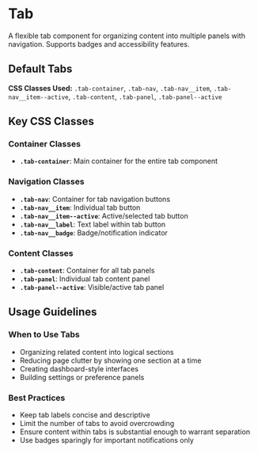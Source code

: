 
<Meta of={TabStories} />

# Tab

A flexible tab component for organizing content into multiple panels with navigation. Supports badges and accessibility features.

## Default Tabs

<Canvas of={TabStories.Default} />

**CSS Classes Used:** `.tab-container`, `.tab-nav`, `.tab-nav__item`, `.tab-nav__item--active`, `.tab-content`, `.tab-panel`, `.tab-panel--active`

## Key CSS Classes

### Container Classes
- **`.tab-container`**: Main container for the entire tab component

### Navigation Classes
- **`.tab-nav`**: Container for tab navigation buttons
- **`.tab-nav__item`**: Individual tab button
- **`.tab-nav__item--active`**: Active/selected tab button
- **`.tab-nav__label`**: Text label within tab button
- **`.tab-nav__badge`**: Badge/notification indicator

### Content Classes
- **`.tab-content`**: Container for all tab panels
- **`.tab-panel`**: Individual tab content panel
- **`.tab-panel--active`**: Visible/active tab panel

## Usage Guidelines

### When to Use Tabs
- Organizing related content into logical sections
- Reducing page clutter by showing one section at a time
- Creating dashboard-style interfaces
- Building settings or preference panels

### Best Practices
- Keep tab labels concise and descriptive
- Limit the number of tabs to avoid overcrowding
- Ensure content within tabs is substantial enough to warrant separation
- Use badges sparingly for important notifications only